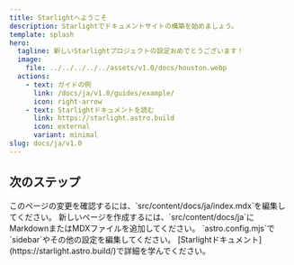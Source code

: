 ```yaml
---
title: Starlightへようこそ
description: Starlightでドキュメントサイトの構築を始めましょう。
template: splash
hero:
  tagline: 新しいStarlightプロジェクトの設定おめでとうございます！
  image:
    file: ../../../../../assets/v1.0/docs/houston.webp
  actions:
    - text: ガイドの例
      link: /docs/ja/v1.0/guides/example/
      icon: right-arrow
    - text: Starlightドキュメントを読む
      link: https://starlight.astro.build
      icon: external
      variant: minimal
slug: docs/ja/v1.0
---
```



## 次のステップ

<CardGrid stagger>
  <Card title="コンテンツを更新" icon="pencil">
    このページの変更を確認するには、`src/content/docs/ja/index.mdx`を編集してください。
  </Card>

  <Card title="新しいコンテンツを追加" icon="add-document">
    新しいページを作成するには、`src/content/docs/ja`にMarkdownまたはMDXファイルを追加してください。
  </Card>

  <Card title="サイトを設定" icon="setting">
    `astro.config.mjs`で`sidebar`やその他の設定を編集してください。
  </Card>

  <Card title="ドキュメントを読む" icon="open-book">
    [Starlightドキュメント](https://starlight.astro.build/)で詳細を学んでください。
  </Card>
</CardGrid>
